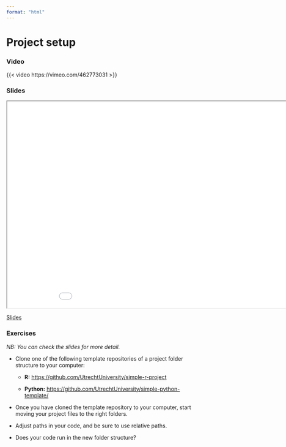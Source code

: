 ```yaml
---
format: "html"
---
```


# Project setup

### Video

{{< video https://vimeo.com/462773031 >}}

### Slides

```{=html}
<iframe class="slide-deck" src="../slides/slides_project-setup.html" title="Project Setup" width="960" height="540">
</iframe>
```


[Slides](../slides/slides_project-setup.qmd)

### Exercises

_NB: You can check the slides for more detail._

* Clone one of the following template repositories of a project folder structure to your computer:

  * **R:** [https://github.com/UtrechtUniversity/simple-r-project](https://github.com/UtrechtUniversity/simple-r-project)
  
  * **Python:** [https://github.com/UtrechtUniversity/simple-python-template/](https://github.com/UtrechtUniversity/simple-python-template/)

* Once you have cloned the template repository to your computer, start moving your project files to the right folders.

* Adjust paths in your code, and be sure to use relative paths.

* Does your code run in the new folder structure?

